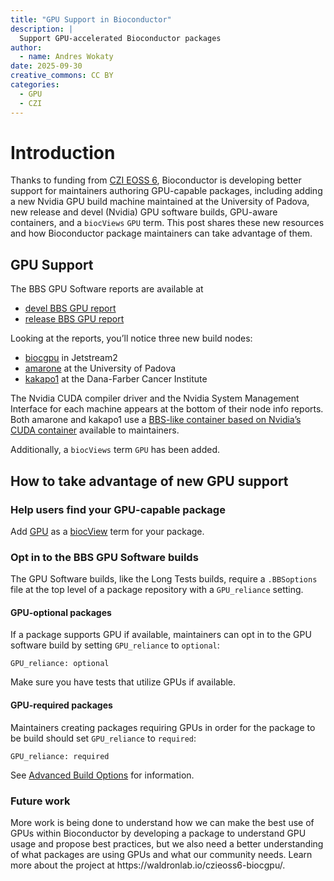 ```yaml
---
title: "GPU Support in Bioconductor"
description: |
  Support GPU-accelerated Bioconductor packages
author:
  - name: Andres Wokaty
date: 2025-09-30
creative_commons: CC BY
categories:
  - GPU
  - CZI
---
```


# Introduction

Thanks to funding from [CZI EOSS 6](https://blog.bioconductor.org/posts/2024-07-12-czi-eoss6-grants/),
Bioconductor is developing better support for maintainers authoring GPU-capable
packages, including adding a new Nvidia GPU build machine maintained at the
University of Padova, new release and devel (Nvidia) GPU software builds,
GPU-aware containers, and a `biocViews` `GPU` term. This post shares these new
resources and how Bioconductor package maintainers can take advantage of them.

## GPU Support

The BBS GPU Software reports are available at

* [devel BBS GPU report](https://bioconductor.org/checkResults/devel/bioc-gpu-LATEST/)
* [release BBS GPU report](https://bioconductor.org/checkResults/release/bioc-gpu-LATEST/)

Looking at the reports, you'll notice three new build nodes:

* [biocgpu](https://bioconductor.org/checkResults/3.22/bioc-gpu-LATEST/biocgpu-NodeInfo.html)
  in Jetstream2
* [amarone](https://bioconductor.org/checkResults/3.22/bioc-gpu-LATEST/amarone-NodeInfo.html)
  at the University of Padova
* [kakapo1](https://bioconductor.org/checkResults/3.21/bioc-gpu-LATEST/kakapo1-NodeInfo.html)
  at the Dana-Farber Cancer Institute

The Nvidia CUDA compiler driver and the Nvidia System Management Interface for
each machine appears at the bottom of their node info reports. Both amarone
and kakapo1 use a [BBS-like container based on Nvidia's CUDA container](https://github.com/Bioconductor/bioconductor_salt) available
to maintainers.

Additionally, a `biocViews` term `GPU` has been added.

## How to take advantage of new GPU support

### Help users find your GPU-capable package

Add [GPU](https://bioconductor.org/packages/devel/BiocViews.html#___GPU) as a 
[biocView](https://bioconductor.org/packages/biocView) term for your package.

### Opt in to the BBS GPU Software builds

The GPU Software builds, like the Long Tests builds, require a `.BBSoptions`
file at the top level of a package repository with a `GPU_reliance` setting.

#### GPU-optional packages

If a package supports GPU if available, maintainers can opt in to the GPU
software build by setting `GPU_reliance` to `optional`:

```
GPU_reliance: optional
```

Make sure you have tests that utilize GPUs if available.

#### GPU-required packages

Maintainers creating packages requiring GPUs in order for the
package to be build should set `GPU_reliance` to `required`:

```
GPU_reliance: required
```

See [Advanced Build Options](https://contributions.bioconductor.org/advanced-build-options.html#gpu-builds)
for information.

### Future work

More work is being done to understand how we can make the best use of GPUs
within Bioconductor by developing a package to understand GPU usage and
propose best practices, but we also need a better understanding of what packages
are using GPUs and what our community needs. Learn more about the project at
https://waldronlab.io/czieoss6-biocgpu/.